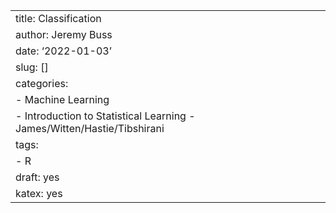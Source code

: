 ---
title: Classification
author: Jeremy Buss
date: '2022-01-03'
slug: []
categories: 
  - Machine Learning
  - Introduction to Statistical Learning - James/Witten/Hastie/Tibshirani
tags:
  - R
draft: yes
katex: yes
---